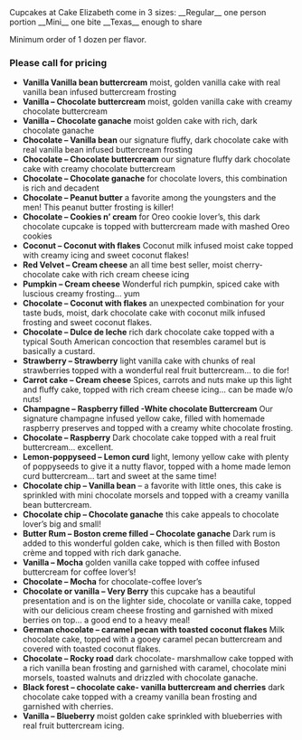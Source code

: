 <FlavorGroup title="Cupcake Flavor Combinations" leftAlign verticalOnly>
  Cupcakes at Cake Elizabeth come in 3 sizes:  
  __Regular__  one person portion  
  __Mini__ one bite  
  __Texas__ enough to share

  Minimum order of 1 dozen per flavor.
  
  ### Please call for pricing

  - __Vanilla Vanilla bean buttercream__ moist, golden vanilla cake with real vanilla bean infused buttercream frosting
  - __Vanilla – Chocolate buttercream__ moist, golden vanilla cake with creamy chocolate buttercream
  - __Vanilla – Chocolate ganache__ moist golden cake with rich, dark chocolate ganache
  - __Chocolate – Vanilla bean__ our signature fluffy, dark chocolate cake with real vanilla bean infused buttercream frosting
  - __Chocolate – Chocolate buttercream__ our signature fluffy dark chocolate cake with creamy chocolate buttercream
  - __Chocolate – Chocolate ganache__ for chocolate lovers, this combination is rich and decadent
  - __Chocolate – Peanut butter__ a favorite among the youngsters and the men! This peanut butter frosting is killer! 
  - __Chocolate – Cookies n’ cream__ for Oreo cookie lover’s, this dark chocolate cupcake is topped with buttercream made with mashed Oreo cookies
  - __Coconut – Coconut with flakes__ Coconut milk infused moist cake topped with creamy icing and sweet coconut flakes!
  - __Red Velvet – Cream cheese__ an all time best seller, moist cherry-chocolate cake with rich cream cheese icing
  - __Pumpkin – Cream cheese__ Wonderful rich pumpkin, spiced cake with luscious creamy frosting… yum
  - __Chocolate – Coconut with flakes__ an unexpected combination for your taste buds, moist, dark chocolate cake with coconut milk infused frosting and sweet coconut flakes.
  - __Chocolate – Dulce de leche__  rich dark chocolate cake topped with a typical South American concoction that resembles caramel but is basically a custard.
  - __Strawberry – Strawberry__ light vanilla cake with chunks of real strawberries topped with a wonderful real fruit buttercream… to die for!
  - __Carrot cake – Cream cheese__ Spices, carrots and nuts make up this light and fluffy cake, topped with rich cream cheese icing… can be made w/o nuts!
  - __Champagne – Raspberry filled -White chocolate Buttercream__ Our signature champagne infused yellow cake, filled with homemade raspberry preserves and topped with a creamy white chocolate frosting.
  - __Chocolate – Raspberry__ Dark chocolate cake topped with a real fruit buttercream… excellent.
  - __Lemon-poppyseed – Lemon curd__ light, lemony yellow cake with plenty of poppyseeds to give it a nutty flavor, topped with a home made lemon curd buttercream… tart and sweet at the same time!
  - __Chocolate chip – Vanilla bean__ – a favorite with little ones, this cake is sprinkled with mini chocolate morsels and topped with a creamy vanilla bean buttercream.
  - __Chocolate chip – Chocolate ganache__ this cake appeals to chocolate lover’s big and small!
  - __Butter Rum – Boston creme filled – Chocolate ganache__ Dark rum is added to this wonderful golden cake, which is then filled with Boston crème and topped with rich dark ganache.
  - __Vanilla – Mocha__ golden vanilla cake topped with coffee infused buttercream for coffee lover’s!
  - __Chocolate – Mocha__ for chocolate-coffee lover’s
  - __Chocolate or vanilla – Very Berry__  this cupcake has a beautiful presentation and is on the lighter side, chocolate or vanilla cake, topped with our delicious cream cheese frosting and garnished with mixed berries on top… a good end to a heavy meal!
  - __German chocolate – caramel pecan with toasted coconut flakes__ Milk chocolate cake, topped with a gooey caramel pecan buttercream and covered with toasted coconut flakes.
  - __Chocolate – Rocky road__ dark chocolate- marshmallow cake topped with a rich vanilla bean frosting and garnished with caramel, chocolate mini morsels, toasted walnuts and drizzled with chocolate ganache.
  - __Black forest – chocolate cake- vanilla buttercream and cherries__ dark chocolate cake topped with a creamy vanilla bean frosting and garnished with cherries.
  - __Vanilla – Blueberry__ moist golden cake sprinkled with blueberries with real fruit buttercream icing.
</FlavorGroup>